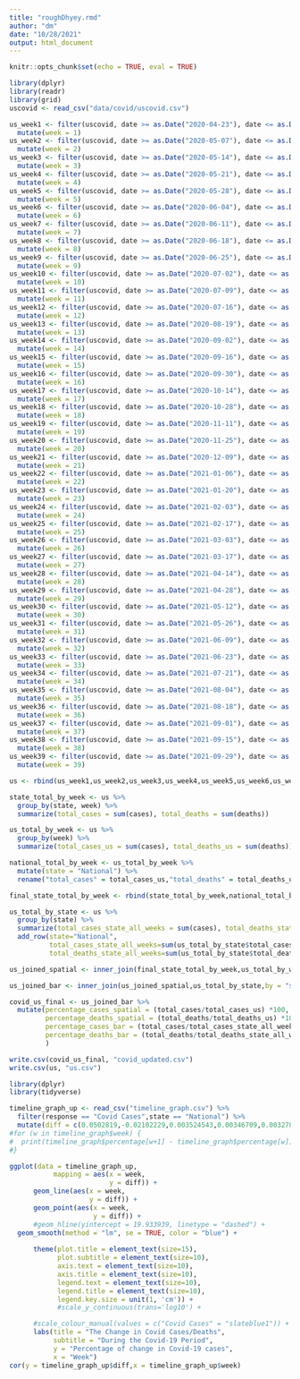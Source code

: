 ```yaml
---
title: "roughDhyey.rmd"
author: "dm"
date: "10/28/2021"
output: html_document
---
```


```r
knitr::opts_chunk$set(echo = TRUE, eval = TRUE)
```

```r
library(dplyr)
library(readr)
library(grid)
uscovid <- read_csv("data/covid/uscovid.csv")
```

```r
us_week1 <- filter(uscovid, date >= as.Date("2020-04-23"), date <= as.Date("2020-05-05")) %>%
  mutate(week = 1)
us_week2 <- filter(uscovid, date >= as.Date("2020-05-07"), date <= as.Date("2020-05-12"))%>%
  mutate(week = 2)
us_week3 <- filter(uscovid, date >= as.Date("2020-05-14"), date <= as.Date("2020-05-19"))%>%
  mutate(week = 3)
us_week4 <- filter(uscovid, date >= as.Date("2020-05-21"), date <= as.Date("2020-05-26"))%>%
  mutate(week = 4)
us_week5 <- filter(uscovid, date >= as.Date("2020-05-28"), date <= as.Date("2020-06-02"))%>%
  mutate(week = 5)
us_week6 <- filter(uscovid, date >= as.Date("2020-06-04"), date <= as.Date("2020-06-09"))%>%
  mutate(week = 6)
us_week7 <- filter(uscovid, date >= as.Date("2020-06-11"), date <= as.Date("2020-06-16"))%>%
  mutate(week = 7)
us_week8 <- filter(uscovid, date >= as.Date("2020-06-18"), date <= as.Date("2020-06-23"))%>%
  mutate(week = 8)
us_week9 <- filter(uscovid, date >= as.Date("2020-06-25"), date <= as.Date("2020-06-30")) %>%
  mutate(week = 9)
us_week10 <- filter(uscovid, date >= as.Date("2020-07-02"), date <= as.Date("2020-07-07"))%>%
  mutate(week = 10)
us_week11 <- filter(uscovid, date >= as.Date("2020-07-09"), date <= as.Date("2020-07-14"))%>%
  mutate(week = 11)
us_week12 <- filter(uscovid, date >= as.Date("2020-07-16"), date <= as.Date("2020-07-21"))%>%
  mutate(week = 12)
us_week13 <- filter(uscovid, date >= as.Date("2020-08-19"), date <= as.Date("2020-08-31"))%>%
  mutate(week = 13)
us_week14 <- filter(uscovid, date >= as.Date("2020-09-02"), date <= as.Date("2020-09-14"))%>%
  mutate(week = 14)
us_week15 <- filter(uscovid, date >= as.Date("2020-09-16"), date <= as.Date("2020-09-28")) %>%
  mutate(week = 15)
us_week16 <- filter(uscovid, date >= as.Date("2020-09-30"), date <= as.Date("2020-10-12")) %>%
  mutate(week = 16)
us_week17 <- filter(uscovid, date >= as.Date("2020-10-14"), date <= as.Date("2020-10-26"))%>%
  mutate(week = 17)
us_week18 <- filter(uscovid, date >= as.Date("2020-10-28"), date <= as.Date("2020-11-09"))%>%
  mutate(week = 18)
us_week19 <- filter(uscovid, date >= as.Date("2020-11-11"), date <= as.Date("2020-11-23"))%>%
  mutate(week = 19)
us_week20 <- filter(uscovid, date >= as.Date("2020-11-25"), date <= as.Date("2020-12-07"))%>%
  mutate(week = 20)
us_week21 <- filter(uscovid, date >= as.Date("2020-12-09"), date <= as.Date("2020-12-21"))%>%
  mutate(week = 21)
us_week22 <- filter(uscovid, date >= as.Date("2021-01-06"), date <= as.Date("2021-01-18"))%>%
  mutate(week = 22)
us_week23 <- filter(uscovid, date >= as.Date("2021-01-20"), date <= as.Date("2021-02-01"))%>%
  mutate(week = 23)
us_week24 <- filter(uscovid, date >= as.Date("2021-02-03"), date <= as.Date("2021-02-15"))%>%
  mutate(week = 24)
us_week25 <- filter(uscovid, date >= as.Date("2021-02-17"), date <= as.Date("2021-03-01"))%>%
  mutate(week = 25)
us_week26 <- filter(uscovid, date >= as.Date("2021-03-03"), date <= as.Date("2021-03-15"))%>%
  mutate(week = 26)
us_week27 <- filter(uscovid, date >= as.Date("2021-03-17"), date <= as.Date("2021-03-29")) %>%
  mutate(week = 27) 
us_week28 <- filter(uscovid, date >= as.Date("2021-04-14"), date <= as.Date("2021-04-26")) %>%
  mutate(week = 28)
us_week29 <- filter(uscovid, date >= as.Date("2021-04-28"), date <= as.Date("2021-05-10")) %>%
  mutate(week = 29) 
us_week30 <- filter(uscovid, date >= as.Date("2021-05-12"), date <= as.Date("2021-05-24")) %>%
  mutate(week = 30)
us_week31 <- filter(uscovid, date >= as.Date("2021-05-26"), date <= as.Date("2021-06-07")) %>%
  mutate(week = 31)
us_week32 <- filter(uscovid, date >= as.Date("2021-06-09"), date <= as.Date("2021-06-21")) %>%
  mutate(week = 32)
us_week33 <- filter(uscovid, date >= as.Date("2021-06-23"), date <= as.Date("2021-07-05")) %>%
  mutate(week = 33) 
us_week34 <- filter(uscovid, date >= as.Date("2021-07-21"), date <= as.Date("2021-08-02")) %>%
  mutate(week = 34)
us_week35 <- filter(uscovid, date >= as.Date("2021-08-04"), date <= as.Date("2021-08-16")) %>%
  mutate(week = 35)
us_week36 <- filter(uscovid, date >= as.Date("2021-08-18"), date <= as.Date("2021-08-30")) %>%
  mutate(week = 36) 
us_week37 <- filter(uscovid, date >= as.Date("2021-09-01"), date <= as.Date("2021-09-13")) %>%
  mutate(week = 37)
us_week38 <- filter(uscovid, date >= as.Date("2021-09-15"), date <= as.Date("2021-09-27")) %>%
  mutate(week = 38)
us_week39 <- filter(uscovid, date >= as.Date("2021-09-29"), date <= as.Date("2021-10-11")) %>%
  mutate(week = 39)

us <- rbind(us_week1,us_week2,us_week3,us_week4,us_week5,us_week6,us_week7,us_week8,us_week9,us_week10,us_week11,us_week12,us_week13,us_week14,us_week15,us_week16,us_week17,us_week18,us_week19,us_week20,us_week21,us_week22,us_week23,us_week24,us_week25,us_week26,us_week27,us_week28,us_week29,us_week30,us_week31,us_week32,us_week33,us_week34,us_week35,us_week36,us_week37,us_week38,us_week39)

state_total_by_week <- us %>%
  group_by(state, week) %>%
  summarize(total_cases = sum(cases), total_deaths = sum(deaths))

us_total_by_week <- us %>%
  group_by(week) %>%
  summarize(total_cases_us = sum(cases), total_deaths_us = sum(deaths))

national_total_by_week <- us_total_by_week %>%
  mutate(state = "National") %>%
  rename("total_cases" = total_cases_us,"total_deaths" = total_deaths_us)

final_state_total_by_week <- rbind(state_total_by_week,national_total_by_week)

us_total_by_state <- us %>%
  group_by(state) %>%
  summarize(total_cases_state_all_weeks = sum(cases), total_deaths_state_all_weeks = sum(deaths)) %>%
  add_row(state="National",
          total_cases_state_all_weeks=sum(us_total_by_state$total_cases_state_all_weeks),
          total_deaths_state_all_weeks=sum(us_total_by_state$total_deaths_state_all_weeks))

us_joined_spatial <- inner_join(final_state_total_by_week,us_total_by_week,by = "week")

us_joined_bar <- inner_join(us_joined_spatial,us_total_by_state,by = "state")

covid_us_final <- us_joined_bar %>% 
  mutate(percentage_cases_spatial = (total_cases/total_cases_us) *100,
         percentage_deaths_spatial = (total_deaths/total_deaths_us) *100,
         percentage_cases_bar = (total_cases/total_cases_state_all_weeks) *100,
         percentage_deaths_bar = (total_deaths/total_deaths_state_all_weeks) *100
         )

write.csv(covid_us_final, "covid_updated.csv")
write.csv(us, "us.csv")
```

```r
library(dplyr)
library(tidyverse)

timeline_graph_up <- read_csv("timeline_graph.csv") %>%
  filter(response == "Covid Cases",state == "National") %>%
  mutate(diff = c(0.0502819,-0.02102229,0.003524543,0.00346709,0.003278399,0.00338682,0.003405226,0.004120342,0.005832997,0.007556452,0.00889334,0.01023633,0.1948606,0.02660811,0.0270676,0.03067617,0.03842486,0.05539291,0.09359305,0.1149099,0.1406222,0.2908593,0.12467,0.08348704,0.05102942,0.04244973,0.03846894,0.08787491,0.0341228,0.02320477,0.01348673,0.008044775,0.008935341,0.05086234,0.07038062,0.09734421,0.1046851,0.09571224,0.07334682))
#for (w in timeline_graph$week) {
#  print(timeline_graph$percentage[w+1] - timeline_graph$percentage[w])
#}

ggplot(data = timeline_graph_up,
           mapping = aes(x = week,
                         y = diff)) +
      geom_line(aes(x = week,
                    y = diff)) +
      geom_point(aes(x = week,
                     y = diff)) +
      #geom_hline(yintercept = 19.933939, linetype = "dashed") +
  geom_smooth(method = "lm", se = TRUE, color = "blue") +
  
      theme(plot.title = element_text(size=15), 
            plot.subtitle = element_text(size=10),
            axis.text = element_text(size=10),
            axis.title = element_text(size=10),
            legend.text = element_text(size=10),
            legend.title = element_text(size=10),
            legend.key.size = unit(1, 'cm')) +
            #scale_y_continuous(trans='log10') +

      #scale_colour_manual(values = c("Covid Cases" = "slateblue1")) +
      labs(title = "The Change in Covid Cases/Deaths",
           subtitle = "During the Covid-19 Period",
           y = "Percentage of change in Covid-19 cases",
           x = "Week")
cor(y = timeline_graph_up$diff,x = timeline_graph_up$week)
```

